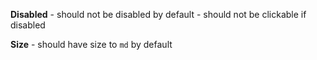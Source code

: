 **Disabled**
    - should not be disabled by default
    - should not be clickable if disabled

**Size**
    - should have size to `md` by default
